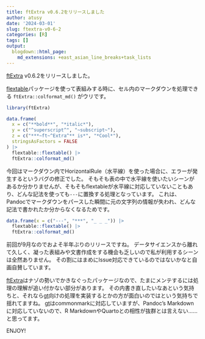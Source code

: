 ```yaml
---
title: ftExtra v0.6.2をリリースしました
author: atusy
date: '2024-03-01'
slug: ftextra-v0-6-2
categories: [R]
tags: []
output:
  blogdown::html_page:
    md_extensions: +east_asian_line_breaks+task_lists
---
```


[ftExtra] v0.6.2をリリースしました。

[flextable]パッケージを使って表組みする時に、セル内のマークダウンを処理できる `ftExtra::colformat_md()` がウリです。

```r
library(ftExtra)
```

```r
data.frame(
  x = c("**bold**", "*italic*"),
  y = c("^superscript^", "~subscript~"),
  z = c("***~ft~^Extra^** is*", "*Cool*"),
  stringsAsFactors = FALSE
) |>
  flextable::flextable() |>
  ftExtra::colformat_md()
```

[ftExtra]: https://ftextra.atusy.net/
[flextable]: https://ardata-fr.github.io/flextable-book/

今回はマークダウン内でHorizontalRule（水平線）を使った場合に、エラーが発生するというバグの修正でした。
そもそも表の中で水平線を使いたいシーンがあるか分かりませんが、そもそもflextableが水平線に対応していないこともあり、どんな記法を使っても`---`に置換する処理となっています。
これは、Pandocでマークダウンをパースした瞬間に元の文字列の情報が失われ、どんな記法で書かれたか分からなくなるためです。


```r
data.frame(x = c("---", "***", "_ _ _")) |>
  flextable::flextable() |>
  ftExtra::colformat_md()
```

前回が9月なのでおよそ半年ぶりのリリースですね。
データサイエンスから離れて久しく、凝った表組みや文書作成をする機会も乏しいので私が利用するシーンは全然ありません。
その割にはまめにIssue対応できているのではないかなと自画自賛しています。

[ftExtra]はナゾの勢いでかきなぐったパッケージなので、たまにメンテするには処理の理解が追い付かない部分があります。
その内書き直したいなあという気持ちと、それなら[gt]向けの処理を実装するとかの方が面白いのではという気持ちで揺れてますね。
[gt]はcommonmarkに対応していますが、Pandoc's Markdownに対応していないので、R MarkdownやQuartoとの相性が抜群とは言えない……と思ってます。

[gt]: https://gt.rstudio.com/

ENJOY!

